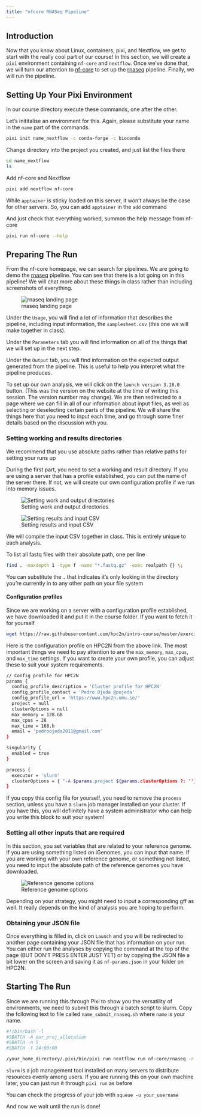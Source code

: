 ```yaml
---
title: "nfcore RNASeq Pipeline"
---
```


## Introduction

Now that you know about Linux, containers, pixi, and Nextflow, we get to start with the really cool part of our course! In this section, we will create a `pixi` environment containing `nf-core` and `nextflow`. Once we've done that, we will turn our attention to [nf-core](https://nf-co.re) to set up the [rnaseq](https://nf-co.re/rnaseq/3.18.0/) pipeline. Finally, we will run the pipeline.

## Setting Up Your Pixi Environment

In our course directory execute these commands, one after the other.

Let's inititalise an environment for this. Again, please substitute your name in the `name` part of the commands.

```.bash
pixi init name_nextflow -c conda-forge -c bioconda
```

Change directory into the project you created, and just list the files there

```.bash
cd name_nextflow
ls
```

Add nf-core and Nextflow

```.bash
pixi add nextflow nf-core
```

::: {.callout-note collapse="true"}
While `apptainer` is sticky loaded on this server, it won't always be the case for other servers. So, you can add `apptainer` in the `add` command
:::

And just check that everything worked, summon the help message from nf-core

```.bash
pixi run nf-core --help
```

## Preparing The Run

From the nf-core homepage, we can search for pipelines. We are going to demo the [rnaseq](https://nf-co.re/rnaseq/3.18.0/) pipeline. You can see that there is a lot going on in this pipeline! We will chat more about these things in class rather than including screenshots of everything.

![rnaseq landing page](figures/rnaseq_landing_page.png)

Under the `Usage`, you will find a lot of information that describes the pipeline, including input information, the `samplesheet.csv` (this one we will make together in class).

Under the `Parameters` tab you will find information on all of the things that we will set up in the next step. 

Under the `Output` tab, you will find information on the expected output generated from the pipeline. This is useful to help you interpret what the pipeline produces.

To set up our own analysis, we will click on the `launch version 3.18.0` button. (This was the version on the website at the time of writing this session. The version number may change). We are then redirected to a page where we can fill in all of our information about input files, as well as selecting or deselecting certain parts of the pipeline. We will share the things here that you need to input each time, and go through some finer details based on the discussion with you.

### Setting working and results directories

::: {.callout-important}

We recommend that you use absolute paths rather than relative paths for setting your runs up

:::

During the first part, you need to set a working and result directory. If you are using a server that has a profile established, you can put the name of the server there. If not, we will create our own configuration profile if we run into memory issues. 

![Setting work and output directories](figures/rnaseq_setup1.png)

![Setting results and input CSV](figures/rnaseq_setup2.png)

We will compile the input CSV together in class. This is entirely unique to each analysis.

::: {.callout-tip collapse="true"}

To list all fastq files with their absolute path, one per line

```.bash
find . -maxdepth 1 -type f -name "*.fastq.gz" -exec realpath {} \;
```

You can substitute the `.` that indicates it's only looking in the directory you're currently in to any other path on your file system

:::

#### Configuration profiles 

Since we are working on a server with a configuration profile established, we have downloaded it and put it in the course folder. If you want to fetch it for yourself

```.bash
wget https://raw.githubusercontent.com/hpc2n/intro-course/master/exercises/NEXTFLOW/INTERACTIVE/hpc2n.config
```

Here is the configuration profile on HPC2N from the above link. The most important things we need to pay attention to are the `max_memory`, `max_cpus`, and `max_time` settings. If you want to create your own profile, you can adjust these to suit your system requirements.

```.bash
// Config profile for HPC2N
params {
  config_profile_description = 'Cluster profile for HPC2N'
  config_profile_contact = 'Pedro Ojeda @pojeda'
  config_profile_url = 'https://www.hpc2n.umu.se/'
  project = null
  clusterOptions = null
  max_memory = 128.GB
  max_cpus = 28
  max_time = 168.h
  email = 'pedroojeda2011@gmail.com'
}

singularity {
  enabled = true
}

process {
  executor = 'slurm'
  clusterOptions = { "-A $params.project ${params.clusterOptions ?: ''}" }
}
```

::: {.callout-note}

If you copy this config file for yourself, you need to remove the `process` section, unless you have a `slurm` job manager installed on your cluster. If you have this, you will defiinitely have a system administrator who can help you write this block to suit your system!

:::

### Setting all other inputs that are required

In this section, you set variables that are related to your reference genome. If you are using something listed on iGenomes, you can input that name. If you are working with your own reference genome, or something not listed, you need to input the absolute path of the reference genomes you have downloaded.

![Reference genome options](figures/rnaseq_setup3.png)

Depending on your strategy, you might need to input a corresponding gff as well. It really depends on the kind of analysis you are hoping to perform.

### Obtaining your JSON file

Once everything is filled in, click on `Launch` and you will be redirected to another page containing your JSON file that has information on your run. You can either run the analyses by copying the command at the top of the page (BUT DON'T PRESS ENTER JUST YET) or by copying the JSON file a bit lower on the screen and saving it as `nf-params.json` in your folder on HPC2N.

## Starting The Run

Since we are running this through Pixi to show you the versatility of environments, we need to submit this through a batch script to slurm. Copy the following text to file called `name_submit_rnaseq.sh` where `name` is your name. 

```.bash
#!/bin/bash -l
#SBATCH -A our_proj_allocation
#SBATCH -n 5
#SBATCH -t 24:00:00

/your_home_directory/.pixi/bin/pixi run nextflow run nf-core/rnaseq -r 3.18.0 -params-file /your_path/nf-params.json
```

::: {.callout-note}

`slurm` is a job management tool installed on many servers to distribute resources evenly among users. If you are running this on your own machine later, you can just run it through `pixi run` as before

:::

You can check the progress of your job with `squeue -u your_username`

And now we wait until the run is done!